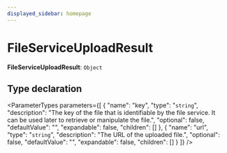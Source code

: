 ```yaml
---
displayed_sidebar: homepage
---
```



# FileServiceUploadResult

 **FileServiceUploadResult**: `Object`

## Type declaration

<ParameterTypes parameters={[
  {
    "name": "key",
    "type": "`string`",
    "description": "The key of the file that is identifiable by the file service. It can be used later to retrieve or manipulate the file.",
    "optional": false,
    "defaultValue": "",
    "expandable": false,
    "children": []
  },
  {
    "name": "url",
    "type": "`string`",
    "description": "The URL of the uploaded file.",
    "optional": false,
    "defaultValue": "",
    "expandable": false,
    "children": []
  }
]} />
